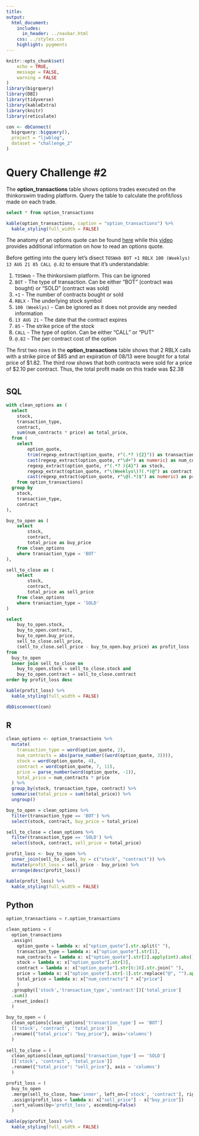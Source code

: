 ```yaml
---
title: 
output:
  html_document:
    includes:
      in_header: ../navbar.html
    css: ../styles.css
    highlight: pygments
---
```


```r
knitr::opts_chunk$set(
	echo = TRUE,
	message = FALSE,
	warning = FALSE
)
library(bigrquery)
library(DBI)
library(tidyverse)
library(kableExtra)
library(knitr)
library(reticulate)
```


```r
con <- dbConnect(
  bigrquery::bigquery(),
  project = "ljwblog",
  dataset = "challenge_2"
)
```

# Query Challenge #2
 
The __option_transactions__ table shows options trades executed on the thinkorswim trading platform. Query the table to calculate the profit/loss made on each trade.

```sql
select * from option_transactions
```

```r
kable(option_transactions, caption = "option_transactions") %>% 
  kable_styling(full_width = FALSE)
```

The anatomy of an options quote can be found
[here](https://www.ally.com/do-it-right/investing/trading-options-for-beginners/){target="_blank"}
while this
[video](https://www.youtube.com/watch?v=ciKRHrdFe1U){target="_blank"}
provides additional information on how to read an options quote.

Before getting into the query let's disect `TOSWeb BOT +1 RBLX 100 (Weeklys) 13 AUG 21 85 CALL @.82` to ensure that it's understandable:

1.   `TOSWeb` - The thinkorsiwm platform. This can be ignored
2.  `BOT` - The type of transaction. Can be either "BOT" (contract was bought) or "SOLD" (contract was sold)
3.  `+1` - The number of contracts bought or sold
4.  `RBLX` - The underlying stock symbol
5.  `100 (Weeklys)`  - Can be ignored as it does not provide any needed information
6.  `13 AUG 21` - The date that the contract expires
7.  `85` - The strike price of the stock
8.  `CALL` - The type of option. Can be either "CALL" or "PUT"
9.   `@.82` - The per contract cost of the option

The first two rows in the __option_transactions__ table shows that 2 RBLX calls 
with a strike pirce of \$85 and an expiration of 08/13 were bought
for a total price of \$1.82. The third row shows that both contracts
were sold for a price of \$2.10 per contract. Thus, the total profit made on this trade was \$2.38 

#  {.tabset}

## SQL

```sql
with clean_options as (
  select
    stock, 
    transaction_type, 
    contract,
    sum(num_contracts * price) as total_price,
  from (
    select
        option_quote,
        trim(regexp_extract(option_quote, r"(.*? ){2}")) as transaction_type,
        cast(regexp_extract(option_quote, r"\d+") as numeric) as num_contracts,
        regexp_extract(option_quote, r"(.*? ){4}") as stock,
        regexp_extract(option_quote, r"\(Weeklys\)?(.*)@") as contract,
        cast(regexp_extract(option_quote, r"\@(.*)$") as numeric) as price
    from option_transactions)
  group by 
    stock, 
    transaction_type, 
    contract
),

buy_to_open as (
    select
        stock,
        contract,
        total_price as buy_price
    from clean_options
    where transaction_type = 'BOT'
),

sell_to_close as (
    select
        stock,
        contract,
        total_price as sell_price
    from clean_options
    where transaction_type = 'SOLD'
)

select
    buy_to_open.stock,
    buy_to_open.contract,
    buy_to_open.buy_price,
    sell_to_close.sell_price,
    (sell_to_close.sell_price - buy_to_open.buy_price) as profit_loss
from
  buy_to_open
  inner join sell_to_close on 
    buy_to_open.stock = sell_to_close.stock and
    buy_to_open.contract = sell_to_close.contract
order by profit_loss desc
```

```r
kable(profit_loss) %>% 
  kable_styling(full_width = FALSE)
```

```r
dbDisconnect(con)
```

## R

```r
clean_options <- option_transactions %>%
  mutate(
    transaction_type = word(option_quote, 2),
    num_contracts = abs(parse_number((word(option_quote, 3)))),
    stock = word(option_quote, 4),
    contract = word(option_quote, 7, 11),
    price = parse_number(word(option_quote, -1)),
    total_price = num_contracts * price
  ) %>% 
  group_by(stock, transaction_type, contract) %>% 
  summarise(total_price = sum(total_price)) %>% 
  ungroup()

buy_to_open = clean_options %>% 
  filter(transaction_type == 'BOT') %>% 
  select(stock, contract, buy_price = total_price)

sell_to_close = clean_options %>% 
  filter(transaction_type == 'SOLD') %>% 
  select(stock, contract, sell_price = total_price)

profit_loss <- buy_to_open %>% 
  inner_join(sell_to_close, by = c("stock", "contract")) %>% 
  mutate(profit_loss = sell_price - buy_price) %>% 
  arrange(desc(profit_loss))

```

```r
kable(profit_loss) %>% 
  kable_styling(full_width = FALSE)
```

## Python

```python
option_transactions = r.option_transactions

clean_options = (
  option_transactions
  .assign(
    option_quote = lambda x: x["option_quote"].str.split(" "),
    transaction_type = lambda x: x["option_quote"].str[1],
    num_contracts = lambda x: x["option_quote"].str[2].apply(int).abs(),
    stock = lambda x: x["option_quote"].str[3],
    contract = lambda x: x["option_quote"].str[6:10].str.join(" "),
    price = lambda x: x["option_quote"].str[-1].str.replace("@", "").apply(float),
    total_price = lambda x: x["num_contracts"] * x["price"]
    )
  .groupby(['stock','transaction_type','contract'])['total_price']
  .sum()
  .reset_index()
  )

buy_to_open = (
  clean_options[clean_options['transaction_type'] == 'BOT']
  [['stock', 'contract', 'total_price']]
  .rename({"total_price": "buy_price"}, axis='columns')
  )
  
sell_to_close = (
  clean_options[clean_options['transaction_type'] == 'SOLD']
  [['stock', 'contract', 'total_price']]
  .rename({"total_price": "sell_price"}, axis = 'columns')
  )

profit_loss = (
  buy_to_open
  .merge(sell_to_close, how='inner', left_on=['stock', 'contract'], right_on=['stock', 'contract'])
  .assign(profit_loss = lambda x: x["sell_price"] - x["buy_price"])
  .sort_values(by='profit_loss', ascending=False)
  )
```

```r
kable(py$profit_loss) %>% 
  kable_styling(full_width = FALSE)
```
